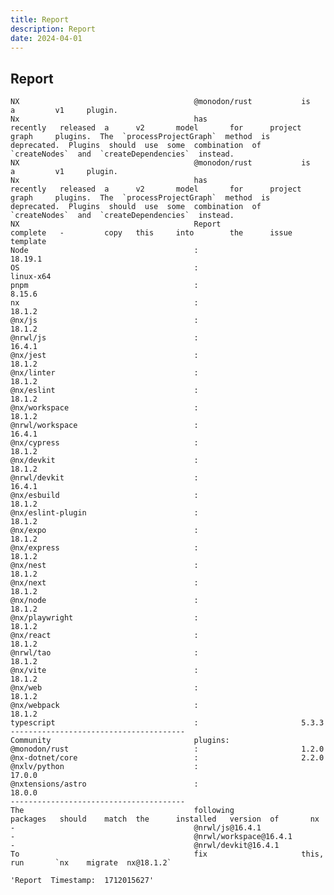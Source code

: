 ```yaml
---
title: Report
description: Report
date: 2024-04-01
---
```


## Report
```
NX                                       @monodon/rust           is         a         v1     plugin.                                                                                                                                                                                                
Nx                                       has                     recently   released  a      v2       model       for      project  graph     plugins.  The  `processProjectGraph`  method  is  deprecated.  Plugins  should  use  some  combination  of  `createNodes`  and  `createDependencies`  instead.
NX                                       @monodon/rust           is         a         v1     plugin.                                                                                                                                                                                                
Nx                                       has                     recently   released  a      v2       model       for      project  graph     plugins.  The  `processProjectGraph`  method  is  deprecated.  Plugins  should  use  some  combination  of  `createNodes`  and  `createDependencies`  instead.
NX                                       Report                  complete   -         copy   this     into        the      issue    template                                                                                                                                                        
Node                                     :                       18.19.1                                                                                                                                                                                                                            
OS                                       :                       linux-x64                                                                                                                                                                                                                          
pnpm                                     :                       8.15.6                                                                                                                                                                                                                             
nx                                       :                       18.1.2                                                                                                                                                                                                                             
@nx/js                                   :                       18.1.2                                                                                                                                                                                                                             
@nrwl/js                                 :                       16.4.1                                                                                                                                                                                                                             
@nx/jest                                 :                       18.1.2                                                                                                                                                                                                                             
@nx/linter                               :                       18.1.2                                                                                                                                                                                                                             
@nx/eslint                               :                       18.1.2                                                                                                                                                                                                                             
@nx/workspace                            :                       18.1.2                                                                                                                                                                                                                             
@nrwl/workspace                          :                       16.4.1                                                                                                                                                                                                                             
@nx/cypress                              :                       18.1.2                                                                                                                                                                                                                             
@nx/devkit                               :                       18.1.2                                                                                                                                                                                                                             
@nrwl/devkit                             :                       16.4.1                                                                                                                                                                                                                             
@nx/esbuild                              :                       18.1.2                                                                                                                                                                                                                             
@nx/eslint-plugin                        :                       18.1.2                                                                                                                                                                                                                             
@nx/expo                                 :                       18.1.2                                                                                                                                                                                                                             
@nx/express                              :                       18.1.2                                                                                                                                                                                                                             
@nx/nest                                 :                       18.1.2                                                                                                                                                                                                                             
@nx/next                                 :                       18.1.2                                                                                                                                                                                                                             
@nx/node                                 :                       18.1.2                                                                                                                                                                                                                             
@nx/playwright                           :                       18.1.2                                                                                                                                                                                                                             
@nx/react                                :                       18.1.2                                                                                                                                                                                                                             
@nrwl/tao                                :                       18.1.2                                                                                                                                                                                                                             
@nx/vite                                 :                       18.1.2                                                                                                                                                                                                                             
@nx/web                                  :                       18.1.2                                                                                                                                                                                                                             
@nx/webpack                              :                       18.1.2                                                                                                                                                                                                                             
typescript                               :                       5.3.3                                                                                                                                                                                                                              
---------------------------------------                                                                                                                                                                                                                                                             
Community                                plugins:                                                                                                                                                                                                                                                   
@monodon/rust                            :                       1.2.0                                                                                                                                                                                                                              
@nx-dotnet/core                          :                       2.2.0                                                                                                                                                                                                                              
@nxlv/python                             :                       17.0.0                                                                                                                                                                                                                             
@nxtensions/astro                        :                       18.0.0                                                                                                                                                                                                                             
---------------------------------------                                                                                                                                                                                                                                                             
The                                      following               packages   should    match  the      installed   version  of       nx                                                                                                                                                              
-                                        @nrwl/js@16.4.1                                                                                                                                                                                                                                            
-                                        @nrwl/workspace@16.4.1                                                                                                                                                                                                                                     
-                                        @nrwl/devkit@16.4.1                                                                                                                                                                                                                                        
To                                       fix                     this,      run       `nx    migrate  nx@18.1.2`                                                                                                                                                                                    
```

```
'Report  Timestamp:  1712015627'

```
